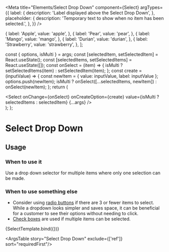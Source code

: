 
<Meta
  title="Elements/Select Drop Down"
  component={Select}
  argTypes={{
    label: {
      description: 'Label displayed above the Select Drop Down',
    },
    placeholder: {
      description: 'Temporary text to show when no item has been selected.',
    },
  }}
/>

  {
    label: 'Apple',
    value: 'apple',
  },
  {
    label: 'Pear',
    value: 'pear',
  },
  {
    label: 'Mango',
    value: 'mango',
  },
  {
    label: 'Durian',
    value: 'durian',
  },
  {
    label: 'Strawberry',
    value: 'strawberry',
  },
];

  const { options, isMulti } = args;
  const [selectedItem, setSelectedItem] = React.useState();
  const [selectedItems, setSelectedItems] = React.useState([]);
  const onSelect = (item) => {
    isMulti ? setSelectedItems(item) : setSelectedItem(item);
  };
  const create = (inputValue) => {
    const newItem = { value: inputValue, label: inputValue };
    options.push(newItem);
    isMulti ? onSelect([...selectedItems, newItem]) : onSelect(newItem);
  };
  return (
    <div id="drop-down-story">
      <Select
        onChange={onSelect}
        onCreateOption={create}
        value={isMulti ? selectedItems : selectedItem}
        {...args}
      />
    </div>
  );
};

# Select Drop Down

## Usage

### When to use it

Use a drop down selector for multiple items where only one selection can be made.

### When to use something else

- Consider using [radio buttons](?path=/docs/ui-elements-radio--interactive) if there are 3 or fewer items to select. While a dropdown looks simpler and saves space, it can be beneficial for a customer to see their options without needing to click.
- [Check boxes](?path=/docs/ui-elements-check-box--interactive) are used if multiple items can be selected.

<Canvas>
  <Story
    name="Select Drop Down"
    height="300px"
    args={{
      label: 'Fruit',
      placeholder: 'Choose one fruit',
      options: fruits,
      isLoading: false,
      errorText: '',
      isMulti: true,
      creatable: false,
    }}
    argTypes={{
      options: {
        description:
          'An array of objects with label and value properties. The label property is what is displayed to the user.',
      },
      isLoading: {
        description:
          'When true, the Selection Drop Down will have a spinning loading indicator.',
      },
      errorText: {
        description:
          'Displays a message below the Selection Drop Down. The border of the Selection Drop Down will also turn red if this is set to a non-empty string',
      },
      isMulti: {
        description: 'When true, it allows the user to select multiple options',
      },
      creatable: {
        description:
          'When true, the Selection Drop Down component allows the user to create new items to choose from',
      },
    }}
  >
    {SelectTemplate.bind({})}
  </Story>
</Canvas>

<ArgsTable story="Select Drop Down" exclude={['ref']} sort="requiredFirst"/>
